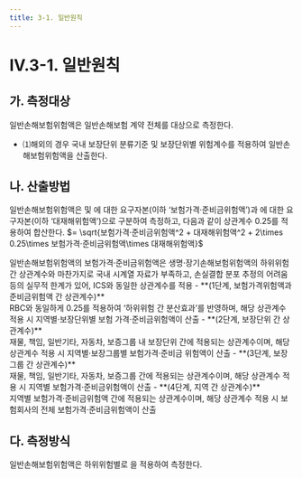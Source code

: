 ```yaml
---
title: 3-1. 일반원칙
---
```

# IV.3-1. 일반원칙

## 가. 측정대상 
일반손해보험위험액은 일반손해보험 계약 전체를 대상으로 측정한다.

- ⑴해외의 경우 국내 보장단위 분류기준 및 보장단위별 위험계수를 적용하여 일반손해보험위험액을 산출한다.

## 나. 산출방법 
일반손해보험위험액은 <OverlayDemo id="보험가격위험" /> 및 <OverlayDemo id="준비금위험" />에 대한 요구자본(이하 ‘보험가격·준비금위험액’)과 <OverlayDemo id="일반대재해위험" />에 대한 요구자본(이하 ‘대재해위험액’)으로 구분하여 측정하고, 다음과 같이 상관계수 0.25를 적용하여 합산한다.
<GMath title="일반손해보험위험액">
 $= \sqrt{보험가격·준비금위험액^2 + 대재해위험액^2 + 2\times 0.25\times 보험가격·준비금위험액\times 대재해위험액}$
</GMath>

<Accordion multiple activeIndex={[]}>
<AccordionTab header="보험가격·준비금위험액의 단위별 상관계수 산출 근거">
    일반손해보험위험액의 보험가격·준비금위험액은 생명·장기손해보험위험액의 하위위험간 상관계수와 마찬가지로 국내 시계열 자료가 부족하고, 손실결합 분포 추정의 어려움 등의 실무적 한계가 있어, ICS와 동일한 상관계수를 적용
    - **(1단계, 보험가격위험액과 준비금위험액 간 상관계수)** <br/>RBC와 동일하게 0.25를 적용하여 ‘하위위험 간 분산효과’를 반영하며, 해당 상관계수 적용 시 지역별·보장단위별 보험 가격·준비금위험액이 산출
    - **(2단계, 보장단위 간 상관계수)** <br/>재물, 책임, 일반기타, 자동차, 보증그룹 내 보장단위 간에 적용되는 상관계수이며, 해당 상관계수 적용 시 지역별·보장그룹별 보험가격·준비금 위험액이 산출
    - **(3단계, 보장그룹 간 상관계수)** <br/>재물, 책임, 일반기타, 자동차, 보증그룹 간에 적용되는 상관계수이며, 해당 상관계수 적용 시 지역별 보험가격·준비금위험액이 산출
    - **(4단계, 지역 간 상관계수)** <br/>지역별 보험가격·준비금위험액 간에 적용되는 상관계수이며, 해당 상관계수 적용 시 보험회사의 전체 보험가격·준비금위험액이 산출
</AccordionTab>
</Accordion>

## 다. 측정방식 
일반손해보험위험액은 하위위험별로 <OverlayDemo id="위험계수방식" />을 적용하여 측정한다.
